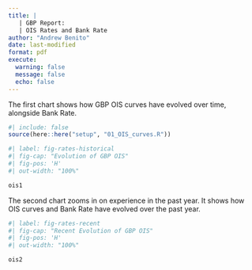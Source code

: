 ```yaml
---
title: | 
   | GBP Report: 
   | OIS Rates and Bank Rate
author: "Andrew Benito"
date: last-modified
format: pdf
execute:
  warning: false
  message: false
  echo: false    
---
```


The first chart shows how GBP OIS curves have evolved over time, alongside Bank Rate.

```r
#| include: false
source(here::here("setup", "01_OIS_curves.R"))
```

```r
#| label: fig-rates-historical
#| fig-cap: "Evolution of GBP OIS"
#| fig-pos: 'H'
#| out-width: "100%"

ois1
```

The second chart zooms in on experience in the past year. It shows how OIS curves and Bank Rate have evolved over the past year. 

```r
#| label: fig-rates-recent
#| fig-cap: "Recent Evolution of GBP OIS"
#| fig-pos: 'H'
#| out-width: "100%"

ois2
```